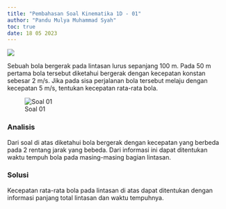 ```yaml
---
title: "Pembahasan Soal Kinematika 1D - 01"
author: "Pandu Mulya Muhammad Syah"
toc: true
date: 18 05 2023
---
```


![](img/tb-kinematik-1d-01.png)


Sebuah bola bergerak pada lintasan lurus sepanjang 100 m. Pada 50 m pertama bola tersebut diketahui bergerak dengan kecepatan konstan sebesar 2 m/s. Jika pada sisa perjalanan bola tersebut melaju dengan kecepatan 5 m/s, tentukan kecepatan rata-rata bola.

![Soal 01](img/soal-01.jpg)

### Analisis

Dari soal di atas diketahui bola bergerak dengan kecepatan yang berbeda pada 2 rentang jarak yang bebeda. Dari informasi ini dapat ditentukan waktu tempuh bola pada masing-masing bagian lintasan.

```{=tex}
\begin{align*}
t_{AB} &= \frac{\Delta x_{AB}}{v_{AB}}\\
t_{AB} &= \frac{50}{2}\\
t_{AB} &= 25 \text{ s}\\
t_{BC} &= \frac{\Delta x_{BC}}{v_{BC}}\\
t_{BC} &= \frac{50}{5}\\
t_{BC} &= 10 \text{ s}\\
t_{AC} &= t_{AB} + t_{BC}\\
t_{AC} &= 35 \text{ s}
\end{align*}
```

### Solusi

Kecepatan rata-rata bola pada lintasan di atas dapat ditentukan dengan informasi panjang total lintasan dan waktu tempuhnya.

```{=tex}
\begin{align*}
v_{AC} &= \frac{\Delta x_{AC}}{t_{AC}}\\
v_{AC} &= \frac{100}{35}\\
v_{AC} &= 2.86 \text{ m/s}
\end{align*}
```
